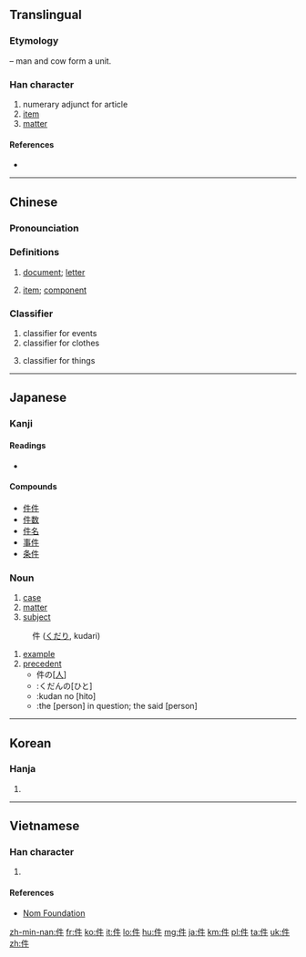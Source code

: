 {{also|仵|仟|任|伴}}
==Translingual==
{{stroke order|strokes=6}}

===Etymology===
{{Han compound|人|alt1=亻|t1=man|牛|t2=cow|ls=ic}} – man and cow form a unit.

===Han character===
{{Han char|rn=9|rad=人|as=04|sn=6|four=2520<sub>0</sub>|canj=人竹手 (OHQ)|ids=⿰[[亻]][[牛]]}}

# numerary adjunct for article
# [[item]]
# [[matter]]

====References====
* {{Han ref|kx=0094.180|dkj=00410|dj=0200.090|hdz=10122.030|uh=4EF6|ud=20214|bh=A5F3|bd=42483}}

----
==Chinese==
{{zh-hanzi-box|件}}

===Pronounciation===
{{zh-pron
|m=jiàn
|c=gin6
|h=pfs=khien
|cat=cls
}}

===Definitions===
{{zh-noun}}

# [[document]]; [[letter]]
#: {{zh-usex|文件|document, file|link=y}}
#: {{zh-usex|郵件|mail|link=y}}
#: {{zh-usex|信件|letter|link=y}}
#: {{zh-usex|證件|certificate, document, ID|link=y}}
# [[item]]; [[component]]
#: {{zh-usex|部件|parts, components|link=y}}
#: {{zh-usex|零件|part, component|link=y}}
#: {{zh-usex|备件|spare part|link=y}}
#: {{zh-usex|软件|software|link=y}}

===Classifier===
{{zh-cls}}

# classifier for events
# classifier for clothes
#: {{zh-usex|一 件 衬衫|a shirt|link=y}}
# classifier for things
#: {{zh-usex|一 件 东西|a thing|link=y}}

----

==Japanese==

===Kanji===
{{ja-kanji|grade=5|rs=人04}}

====Readings====
* {{ja-readings|on=[[けん]] (ken)|kun=くだり (kudari), [[くだん]] (kudan)}}

====Compounds====
* [[件件]]
* [[件数]]
* [[件名]]
* [[事件]]
* [[条件]]

===Noun===
{{ja-noun|けん}}

# [[case]]
# [[matter]]
# [[subject]]

{{ja-noun|くだん}}
: 件 ([[くだり]], kudari)
# [[example]]
# [[precedent]]
#* 件の<nowiki>[</nowiki>[[人]]<nowiki>]</nowiki>
#* :くだんの[ひと]
#* :kudan no [hito]
#* :the [person] in question; the said [person]

----

==Korean==

===Hanja===
{{ko-hanja|hangeul=건|rv=geon|mr=kŏn}}

# {{defn|lang=ko|sort=人04}}

----

==Vietnamese==

===Han character===
{{vi-hantu|[[kiện]], [[kịn]], [[kẹn]]|rs=人04}}

# {{defn|lang=vi|sort=人04}}

====References====
*[http://nomfoundation.org/common/nom_details.php?codepoint=4ef6 Nom Foundation]

[[zh-min-nan:件]]
[[fr:件]]
[[ko:件]]
[[it:件]]
[[lo:件]]
[[hu:件]]
[[mg:件]]
[[ja:件]]
[[km:件]]
[[pl:件]]
[[ta:件]]
[[uk:件]]
[[zh:件]]